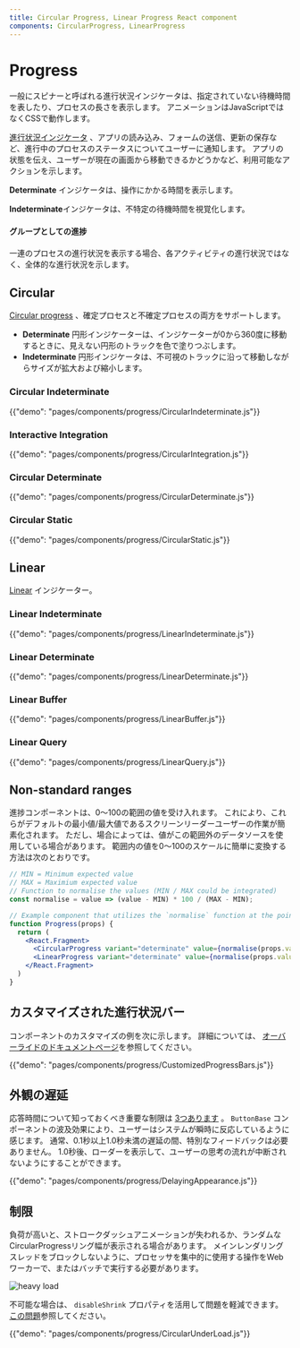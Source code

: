 ```yaml
---
title: Circular Progress, Linear Progress React component
components: CircularProgress, LinearProgress
---
```


# Progress

<p class="description">一般にスピナーと呼ばれる進行状況インジケータは、指定されていない待機時間を表したり、プロセスの長さを表示します。 アニメーションはJavaScriptではなくCSSで動作します。</p>

[進行状況インジケータ](https://material.io/design/components/progress-indicators.html) 、アプリの読み込み、フォームの送信、更新の保存など、進行中のプロセスのステータスについてユーザーに通知します。 アプリの状態を伝え、ユーザーが現在の画面から移動できるかどうかなど、利用可能なアクションを示します。

**Determinate** インジケータは、操作にかかる時間を表示します。

**Indeterminate**インジケータは、不特定の待機時間を視覚化します。

#### グループとしての進捗

一連のプロセスの進行状況を表示する場合、各アクティビティの進行状況ではなく、全体的な進行状況を示します。

## Circular

[Circular progress](https://material.io/design/components/progress-indicators.html#circular-progress-indicators) 、確定プロセスと不確定プロセスの両方をサポートします。

- **Determinate** 円形インジケーターは、インジケーターが0から360度に移動するときに、見えない円形のトラックを色で塗りつぶします。
- **Indeterminate** 円形インジケータは、不可視のトラックに沿って移動しながらサイズが拡大および縮小します。

### Circular Indeterminate

{{"demo": "pages/components/progress/CircularIndeterminate.js"}}

### Interactive Integration

{{"demo": "pages/components/progress/CircularIntegration.js"}}

### Circular Determinate

{{"demo": "pages/components/progress/CircularDeterminate.js"}}

### Circular Static

{{"demo": "pages/components/progress/CircularStatic.js"}}

## Linear

[Linear](https://material.io/design/components/progress-indicators.html#linear-progress-indicators) インジケーター。

### Linear Indeterminate

{{"demo": "pages/components/progress/LinearIndeterminate.js"}}

### Linear Determinate

{{"demo": "pages/components/progress/LinearDeterminate.js"}}

### Linear Buffer

{{"demo": "pages/components/progress/LinearBuffer.js"}}

### Linear Query

{{"demo": "pages/components/progress/LinearQuery.js"}}

## Non-standard ranges

進捗コンポーネントは、0〜100の範囲の値を受け入れます。 これにより、これらがデフォルトの最小値/最大値であるスクリーンリーダーユーザーの作業が簡素化されます。 ただし、場合によっては、値がこの範囲外のデータソースを使用している場合があります。 範囲内の値を0〜100のスケールに簡単に変換する方法は次のとおりです。

```jsx
// MIN = Minimum expected value
// MAX = Maximium expected value
// Function to normalise the values (MIN / MAX could be integrated)
const normalise = value => (value - MIN) * 100 / (MAX - MIN);

// Example component that utilizes the `normalise` function at the point of render.
function Progress(props) {
  return (
    <React.Fragment>
      <CircularProgress variant="determinate" value={normalise(props.value)} />
      <LinearProgress variant="determinate" value={normalise(props.value)} />
    </React.Fragment>
  )
}
```

## カスタマイズされた進行状況バー

コンポーネントのカスタマイズの例を次に示します。 詳細については、 [オーバーライドのドキュメントページ](/customization/components/)を参照してください。

{{"demo": "pages/components/progress/CustomizedProgressBars.js"}}

## 外観の遅延

応答時間について知っておくべき重要な制限は [3つあります](https://www.nngroup.com/articles/response-times-3-important-limits/) 。 `ButtonBase` コンポーネントの波及効果により、ユーザーはシステムが瞬時に反応しているように感じます。 通常、0.1秒以上1.0秒未満の遅延の間、特別なフィードバックは必要ありません。 1.0秒後、ローダーを表示して、ユーザーの思考の流れが中断されないようにすることができます。

{{"demo": "pages/components/progress/DelayingAppearance.js"}}

## 制限

負荷が高いと、ストロークダッシュアニメーションが失われるか、ランダムなCircularProgressリング幅が表示される場合があります。 メインレンダリングスレッドをブロックしないように、プロセッサを集中的に使用する操作をWebワーカーで、またはバッチで実行する必要があります。

![heavy load](/static/images/progress/heavy-load.gif)

不可能な場合は、 `disableShrink` プロパティを活用して問題を軽減できます。 [この問題](https://github.com/mui-org/material-ui/issues/10327)参照してください。

{{"demo": "pages/components/progress/CircularUnderLoad.js"}}
